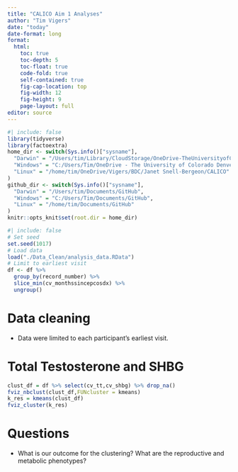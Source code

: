 ```yaml
---
title: "CALICO Aim 1 Analyses"
author: "Tim Vigers"
date: "today"
date-format: long
format:
  html:
    toc: true
    toc-depth: 5
    toc-float: true
    code-fold: true
    self-contained: true
    fig-cap-location: top
    fig-width: 12
    fig-height: 9
    page-layout: full
editor: source
---
```


```r
#| include: false
library(tidyverse)
library(factoextra)
home_dir <- switch(Sys.info()["sysname"],
  "Darwin" = "/Users/tim/Library/CloudStorage/OneDrive-TheUniversityofColoradoDenver/Vigers/BDC/Janet Snell-Bergeon/CALICO",
  "Windows" = "C:/Users/Tim/OneDrive - The University of Colorado Denver/Vigers/BDC/Janet Snell-Bergeon/CALICO",
  "Linux" = "/home/tim/OneDrive/Vigers/BDC/Janet Snell-Bergeon/CALICO"
)
github_dir <- switch(Sys.info()["sysname"],
  "Darwin" = "/Users/tim/Documents/GitHub",
  "Windows" = "C:/Users/Tim/Documents/GitHub",
  "Linux" = "/home/tim/Documents/GitHub"
)
knitr::opts_knit$set(root.dir = home_dir)
```

```r
#| include: false
# Set seed
set.seed(1017)
# Load data
load("./Data_Clean/analysis_data.RData")
# Limit to earliest visit
df <- df %>%
  group_by(record_number) %>%
  slice_min(cv_monthssincepcosdx) %>% 
  ungroup()
```

# Data cleaning

- Data were limited to each participant's earliest visit. 

# Total Testosterone and SHBG

```r
clust_df = df %>% select(cv_tt,cv_shbg) %>% drop_na()
fviz_nbclust(clust_df,FUNcluster = kmeans)
k_res = kmeans(clust_df)
fviz_cluster(k_res)
```

# Questions

- What is our outcome for the clustering? What are the reproductive and metabolic phenotypes?

